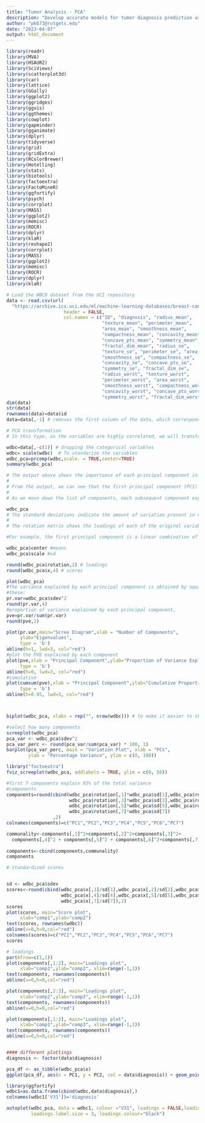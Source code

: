 ```yaml
---
title: "Tumor Analysis - PCA"
description: "Develop accurate models for tumor diagnosis prediction using comprehensive analysis of Wisconsin Breast Cancer Diagnostic (WBCD) dataset including feature selection, classification models, visualization, outlier identification, imbalanced data management, performance evaluation, and generalization approaches. Increased model accuracy and precision with PCA for dimensionality reduction and K-means clustering for feature extraction"
author: "pk673@rutgets.edu"
date: "2023-04-07"
output: html_document
---
```


```r

library(readr)
library(MVA)
library(HSAUR2)
library(SciViews)
library(scatterplot3d)
library(car)
library(lattice)
library(GGally)
library(ggplot2)
library(ggridges)
library(ggvis)
library(ggthemes)
library(cowplot)
library(gapminder)
library(gganimate)
library(dplyr)
library(tidyverse)
library(grid)
library(gridExtra)
library(RColorBrewer)
library(Hotelling)
library(stats)
library(biotools)
library(factoextra)
library(FactoMineR)
library(ggfortify)
library(psych)
library(corrplot)
library(MASS)
library(ggplot2)
library(memisc)
library(ROCR)
library(dplyr)
library(klaR)
library(reshape2)
library(corrplot)
library(MASS)
library(ggplot2)
library(memisc)
library(ROCR)
library(dplyr)
library(klaR)

# Load the WBCD dataset from the UCI repository
data <- read.csv(url(
  "https://archive.ics.uci.edu/ml/machine-learning-databases/breast-cancer-wisconsin/wdbc.data"),
                     header = FALSE,
                     col.names = c("ID", "diagnosis", "radius_mean", 
                                   "texture_mean", "perimeter_mean", 
                                   "area_mean", "smoothness_mean", 
                                   "compactness_mean", "concavity_mean", 
                                   "concave_pts_mean", "symmetry_mean", 
                                   "fractal_dim_mean", "radius_se", 
                                   "texture_se", "perimeter_se", "area_se", 
                                   "smoothness_se", "compactness_se", 
                                   "concavity_se", "concave_pts_se", 
                                   "symmetry_se", "fractal_dim_se", 
                                   "radius_worst", "texture_worst", 
                                   "perimeter_worst", "area_worst", 
                                   "smoothness_worst", "compactness_worst", 
                                   "concavity_worst", "concave_pts_worst", 
                                   "symmetry_worst", "fractal_dim_worst"))
dim(data)
str(data)
rownames(data)=data$id
data=data[,-1] # removes the first column of the data, which corresponds to the unique ID number of each patient. This is done as the ID number is not relevant for analysis and it protects the privacy of the individuals in the dataset

# PCA transformation
# In this type, as the variables are highly correlated, we will transform the predictors using principal component analysis(PCA). PCA will provide the transformed variables

wdbc=data[,-c(1)] # dropping the categorical variables
wdbc= scale(wdbc)  # To standarize the variables
wdbc_pca=prcomp(wdbc,scale. = TRUE,center=TRUE)
summary(wdbc_pca)

# The output above shows the importance of each principal component in decreasing order of importance. The standard deviation of each principal component shows how much of the variance in the data is explained by that component. The proportion of variance shows the fraction of the total variance in the data explained by each component. The cumulative proportion shows the total fraction of the variance explained by each component up to that point.
# 
# From the output, we can see that the first principal component (PC1) is the most important, with a standard deviation of 3.6444 and explaining 44.27% of the total variance. The second component (PC2) is the second most important, with a standard deviation of 2.3857 and explaining 18.97% of the variance. The cumulative proportion shows that the first two components together explain 63.24% of the total variance.
# 
# As we move down the list of components, each subsequent component explains less variance than the previous one. The final components explain very little variance, with the 30th component explaining only 0.00000% of the total variance.

wdbc_pca
# The standard deviations indicate the amount of variation present in each of the 30 original variables. The first few standard deviations are relatively large, indicating that the first few principal components explain most of the variation in the data. The small standard deviations towards the end of the list indicate that those variables have little influence on the principal components.
# 
# The rotation matrix shows the loadings of each of the original variables on the principal components. The loadings indicate how much each variable contributes to each principal component. The larger the absolute value of the loading, the stronger the relationship between the variable and the principal component. By looking at the loadings, it is possible to determine which variables are most strongly associated with each principal component.

#For example, the first principal component is a linear combination of all the original variables, with the largest weights given to "perimeter_mean", "radius_mean", and "area_mean". The second principal component is also a linear combination of all the original variables, but with the largest weights given to "texture_worst", "symmetry_se", and "smoothness_se".

wdbc_pca$center #means
wdbc_pca$scale #sd

round(wdbc_pca$rotation,2) # loadings
round(wdbc_pca$x,4) # scores

plot(wdbc_pca)
#The variance explained by each principal component is obtained by squaring
#these:
pr.var=wdbc_pca$sdev^2
round(pr.var,4)
#proportion of variance explained by each principal component,
pve=pr.var/sum(pr.var)
round(pve,2)

plot(pr.var,main="Scree Diagram",xlab = "Number of Components",
     ylab="Eigenvalues",
     type = 'b')
abline(h=1, lwd=3, col="red")
#plot the PVE explained by each component
plot(pve,xlab = "Principal Component",ylab="Proportion of Variance Explained",ylim = c(0,1),
     type = 'b')
abline(h=0, lwd=3, col="red")
#cumulative
plot(cumsum(pve),xlab = "Principal Component",ylab="Cumulative Proportion of Variance Explained",ylim = c(0,1),
     type = 'b')
abline(h=0.95, lwd=3, col="red")



biplot(wdbc_pca, xlabs = rep("", nrow(wdbc))) # to make it easier to show the vectors

#select how many components
screeplot(wdbc_pca)
pca_var <- wdbc_pca$sdev^2
pca_var_perc <- round(pca_var/sum(pca_var) * 100, 1)
barplot(pca_var_perc, main = "Variation Plot", xlab = "PCs", 
        ylab = "Percentage Variance", ylim = c(0, 100))

library("factoextra") 
fviz_screeplot(wdbc_pca, addlabels = TRUE, ylim = c(0, 50))

#first 7 components explain 95% of the total variance
#components
components=round(cbind(wdbc_pca$rotation[,1]*wdbc_pca$sd[1],wdbc_pca$rotation[,2]*wdbc_pca$sd[2],
                       wdbc_pca$rotation[,3]*wdbc_pca$sd[3],wdbc_pca$rotation[,4]*wdbc_pca$sd[4],
                       wdbc_pca$rotation[,5]*wdbc_pca$sd[5],wdbc_pca$rotation[,6]*wdbc_pca$sd[6],
                       wdbc_pca$rotation[,7]*wdbc_pca$sd[7])
                 ,2)
colnames(components)=c("PC1","PC2","PC3","PC4","PC5","PC6","PC7")

communality<-components[,1]^2+components[,2]^2+components[,3]^2+
  components[,4]^2 + components[,5]^2 + components[,6]^2+components[,7]^2
  
components<-cbind(components,communality)
components

# standardized scores


sd <- wdbc_pca$sdev
scores<-round(cbind(wdbc_pca$x[,1]/sd[1],wdbc_pca$x[,2]/sd[2],wdbc_pca$x[,3]/sd[3],
                    wdbc_pca$x[,4]/sd[4],wdbc_pca$x[,5]/sd[5],wdbc_pca$x[,6]/sd[6],
                    wdbc_pca$x[,7]/sd[7]),2)
scores
plot(scores, main="Score plot",
     xlab="comp1",ylab="comp2")
text(scores, rownames(wdbc))
abline(v=0,h=0,col="red")
colnames(scores)=c("PC1","PC2","PC3","PC4","PC5","PC6","PC7")
scores

# loadings
par(mfrow=c(1,1))
plot(components[,1:2], main="Loadings plot",
     xlab="comp1",ylab="comp2", xlim=range(-1,1))
text(components, rownames(components))
abline(v=0,h=0,col="red")

plot(components[,2:3], main="Loadings plot",
     xlab="comp2",ylab="comp3", xlim=range(-1,1))
text(components, rownames(components))
abline(v=0,h=0,col="red")

plot(components[,1:3], main="Loadings plot",
     xlab="comp1",ylab="comp3", xlim=range(-1,1))
text(components, rownames(components))
abline(v=0,h=0,col="red")


#### different plottings
diagnosis <- factor(data$diagnosis)

pca_df <- as_tibble(wdbc_pca$x)
ggplot(pca_df, aes(x = PC1, y = PC2, col = data$diagnosis)) + geom_point()

library(ggfortify)
wdbc1=as.data.frame(cbind(wdbc,data$diagnosis),)
colnames(wdbc1['V31'])='diagnosis'

autoplot(wdbc_pca, data = wdbc1, colour ="V31", loadings = FALSE,loadings.label = TRUE,
         loadings.label.size = 3, loadings.colour="black")


```

